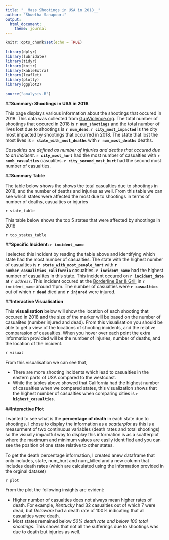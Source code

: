 ```yaml
---
title: "__Mass Shootings in USA in 2018__"
author: "Shwetha Sanapoori"
output: 
  html_document:
    theme: journal
---
```



```r
knitr::opts_chunk$set(echo = TRUE)

library(dplyr)
library(lubridate)
library(tidyr)
library(knitr)
library(kableExtra)
library(leaflet)
library(plotly)
library(ggplot2)

source("analysis.R")
```

##__Summary: Shootings in USA in 2018__ 

This page displays various information about the shootings that occured in 2018. This data was collected from [GunViolence.org](https://www.gunviolencearchive.org/reports/mass-shooting?year=2018). The total number of shootings that occured in 2018 is __`r num_shootings`__ and the total number of lives lost due to shootings is __`r num_dead`__. __`r city_most_impacted`__ is the city most impacted by shootings that occurred in 2018. The state that lost the most lives is __`r state_with_most_deaths`__ with __`r num_most_deaths`__ deaths. 

_Casualties are defined as number of injuries and deaths that occured due to an incident_. __`r city_most_hurt`__ had the most number of casualties with __`r numb_casualties`__ casualites. __`r city_second_most_hurt`__ had the second most number of casualties. 

##__Summary Table__

The table below shows the shows the total casualties due to shootings in 2018, and the number of deaths and injuries as well. From this table we can see which states were affected the most due to shootings in terms of number of deaths, casualties or injuries 

`r state_table`

This table below shows the top 5 states that were affected by shootings in 2018 

`r top_states_table`

##__Specific Incident: `r incident_name`__

I selected this incident by reading the table above and identifying which state had the most number of casualties. The state with the highest number of casualties is __`r state_with_most_people_hurt`__ with __`r number_casualities_california`__ casualties. __`r incident_name`__ had the highest number of casualites in this state. This incident occured on __`r incident_date`__ at _`r address`_. This incident occured at the [Borderline Bar & Grill](https://www.nytimes.com/2018/11/08/us/shooting-california-thousand-oaks.html) in `r incident_name` around 11pm. The number of casualties were __`r casualties`__ out of which __`r dead`__ died and __`r injured`__ were injured. 

##__Interactive Visualisation__ 

This __visualisation__ below will show the location of each shooting that occured in 2018 and the size of the marker will be based on the number of casualites (number injured and dead). From this visualisation you should be able to get a view of the locations of shooting incidents, and the relative comparasion of casualties.  When you hover over each point the extra information 
provided will be the number of injuries, number of deaths, and the location of the incident. 

`r visual` 

From this visualisation we can see that,

 * There are more shooting incidents which lead to casualties in the eastern parts of USA compared to the westcoast. 
 * While the tables above showed that California had the highest number of casualties when we compared states, this    visualization shows that the highest number of casualties when comparing cities is __`r highest_casualties`__. 
 
##__Interactive Plot__

I wanted to see what is the __percentage of death__ in each state due to shootings. I chose to display the information as a _scatterplot_ as this is a measurment of two continuous variables (death rates and total shootings) so the visually impactful way to display this information is as a  scatterplot where the maximum and minimum values are easily identified and you can see the position of one state relative to other states.  

To get the death percentage information, I created anew dataframe that only includes, state, num_hurt and num_killed and a new column that includes death rates (which are calculated using the information provided in the orginal dataset)

`r plot` 

From the plot the following insights are evident: 

* Higher number of casualties does not always mean higher rates of death. For example, _Kentucky_ had 32 casualties out of which 7 were dead, but _Delaware_ had a death rate of 100% indicating that all casualties were death. 
* Most states remained below _50% death rate and below 100 total shootings_. This shows that not all the sufferings due to shootings was due to death but injuries as well. 

